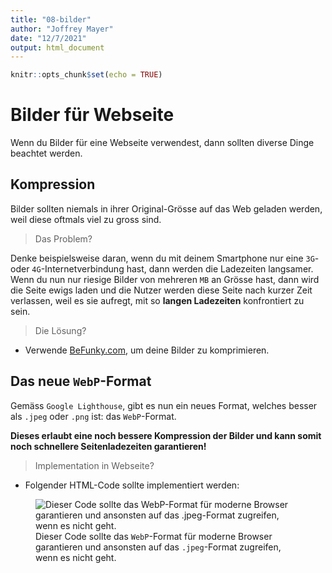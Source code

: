 ```yaml
---
title: "08-bilder"
author: "Joffrey Mayer"
date: "12/7/2021"
output: html_document
---
```


```r
knitr::opts_chunk$set(echo = TRUE)
```

# Bilder für Webseite

Wenn du Bilder für eine Webseite verwendest, dann sollten diverse Dinge beachtet werden.

## Kompression

Bilder sollten niemals in ihrer Original-Grösse auf das Web geladen werden, weil diese oftmals viel zu gross sind. 

> Das Problem? 

Denke beispielsweise daran, wenn du mit deinem Smartphone nur eine `3G`- oder `4G`-Internetverbindung hast, dann werden die Ladezeiten langsamer. Wenn du nun nur riesige Bilder von mehreren `MB` an Grösse hast, dann wird die Seite ewigs laden und die Nutzer werden diese Seite nach kurzer Zeit verlassen, weil es sie aufregt, mit so **langen Ladezeiten** konfrontiert zu sein.

> Die Lösung?

- Verwende [BeFunky.com](https://www.befunky.com/), um deine Bilder zu komprimieren.

## Das neue `WebP`-Format

Gemäss `Google Lighthouse`, gibt es nun ein neues Format, welches besser als `.jpeg` oder `.png` ist: das `WebP`-Format. 

**Dieses erlaubt eine noch bessere Kompression der Bilder und kann somit noch schnellere Seitenladezeiten garantieren!**

> Implementation in Webseite?

- Folgender HTML-Code sollte implementiert werden:

![Dieser Code sollte das `WebP`-Format für moderne Browser garantieren und ansonsten auf das `.jpeg`-Format zugreifen, wenn es nicht geht.](./bilder/bild-optimierung/html-code-webp.png)

